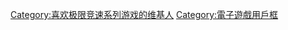{{Userbox-2
  |border-c = #ffffff
  |border-s = 1
  |id1-c    = #000000
  |id1-s    = 4
  |id1-fc   = #FFFFFF
  |id2-c    = #ff35c9
  |id2-s    = 12
  |id2-fc   = #FFFFFF
  |info-c   = #ffff21
  |info-s   = 9
  |info-fc  = #000000
  |id1      = <big><big><big>FORZA</big></big></big><br><br><small><small>MOTORSPORT</small></small>
  |id2      = FORZA<br><small><small>HORIZON</small></small>
  |info     = 这位用户喜欢玩'''[[極限競速系列|極限競速]]'''系列游戏。
  |nocat    = {{{nocat|喜欢极限竞速系列游戏的维基人}}}
}}
[[Category:喜欢极限竞速系列游戏的维基人]]
[[Category:電子遊戲用戶框]]
